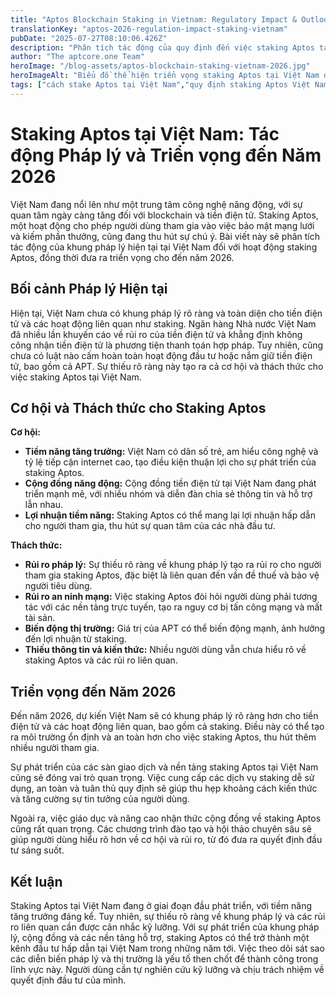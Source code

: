 ```yaml
---
title: "Aptos Blockchain Staking in Vietnam: Regulatory Impact & Outlook for 2026"
translationKey: "aptos-2026-regulation-impact-staking-vietnam"
pubDate: "2025-07-27T08:10:06.426Z"
description: "Phân tích tác động của quy định đến việc staking Aptos tại Việt Nam và triển vọng cho năm 2026. Tìm hiểu về cơ hội và thách thức cho người dùng Aptos tại Việt Nam."
author: "The aptcore.one Team"
heroImage: "/blog-assets/aptos-blockchain-staking-vietnam-2026.jpg"
heroImageAlt: "Biểu đồ thể hiện triển vọng staking Aptos tại Việt Nam đến năm 2026."
tags: ["cách stake Aptos tại Việt Nam","quy định staking Aptos Việt Nam","triển vọng Aptos staking 2026","staking Aptos Việt Nam an toàn không","hướng dẫn stake Aptos cho người mới bắt đầu tại Việt Nam","lợi nhuận staking Aptos Việt Nam 2026","tìm hiểu về staking Aptos tại Việt Nam"]
---
```


# Staking Aptos tại Việt Nam: Tác động Pháp lý và Triển vọng đến Năm 2026

Việt Nam đang nổi lên như một trung tâm công nghệ năng động, với sự quan tâm ngày càng tăng đối với blockchain và tiền điện tử.  Staking Aptos, một hoạt động cho phép người dùng tham gia vào việc bảo mật mạng lưới và kiếm phần thưởng, cũng đang thu hút sự chú ý. Bài viết này sẽ phân tích tác động của khung pháp lý hiện tại tại Việt Nam đối với hoạt động staking Aptos, đồng thời đưa ra triển vọng cho đến năm 2026.

## Bối cảnh Pháp lý Hiện tại

Hiện tại, Việt Nam chưa có khung pháp lý rõ ràng và toàn diện cho tiền điện tử và các hoạt động liên quan như staking.  Ngân hàng Nhà nước Việt Nam đã nhiều lần khuyến cáo về rủi ro của tiền điện tử và khẳng định không công nhận tiền điện tử là phương tiện thanh toán hợp pháp. Tuy nhiên, cũng chưa có luật nào cấm hoàn toàn hoạt động đầu tư hoặc nắm giữ tiền điện tử, bao gồm cả APT.  Sự thiếu rõ ràng này tạo ra cả cơ hội và thách thức cho việc staking Aptos tại Việt Nam.

## Cơ hội và Thách thức cho Staking Aptos

**Cơ hội:**

* **Tiềm năng tăng trưởng:** Việt Nam có dân số trẻ, am hiểu công nghệ và tỷ lệ tiếp cận internet cao, tạo điều kiện thuận lợi cho sự phát triển của staking Aptos.
* **Cộng đồng năng động:**  Cộng đồng tiền điện tử tại Việt Nam đang phát triển mạnh mẽ, với nhiều nhóm và diễn đàn chia sẻ thông tin và hỗ trợ lẫn nhau.
* **Lợi nhuận tiềm năng:** Staking Aptos có thể mang lại lợi nhuận hấp dẫn cho người tham gia, thu hút sự quan tâm của các nhà đầu tư.

**Thách thức:**

* **Rủi ro pháp lý:** Sự thiếu rõ ràng về khung pháp lý tạo ra rủi ro cho người tham gia staking Aptos, đặc biệt là liên quan đến vấn đề thuế và bảo vệ người tiêu dùng.
* **Rủi ro an ninh mạng:**  Việc staking Aptos đòi hỏi người dùng phải tương tác với các nền tảng trực tuyến, tạo ra nguy cơ bị tấn công mạng và mất tài sản.
* **Biến động thị trường:** Giá trị của APT có thể biến động mạnh, ảnh hưởng đến lợi nhuận từ staking.
* **Thiếu thông tin và kiến thức:**  Nhiều người dùng vẫn chưa hiểu rõ về staking Aptos và các rủi ro liên quan.

## Triển vọng đến Năm 2026

Đến năm 2026, dự kiến Việt Nam sẽ có khung pháp lý rõ ràng hơn cho tiền điện tử và các hoạt động liên quan, bao gồm cả staking.  Điều này có thể tạo ra môi trường ổn định và an toàn hơn cho việc staking Aptos, thu hút thêm nhiều người tham gia.

Sự phát triển của các sàn giao dịch và nền tảng staking Aptos tại Việt Nam cũng sẽ đóng vai trò quan trọng.  Việc cung cấp các dịch vụ staking dễ sử dụng, an toàn và tuân thủ quy định sẽ giúp thu hẹp khoảng cách kiến thức và tăng cường sự tin tưởng của người dùng.

Ngoài ra,  việc giáo dục và nâng cao nhận thức cộng đồng về staking Aptos cũng rất quan trọng.  Các chương trình đào tạo và hội thảo chuyên sâu sẽ giúp người dùng hiểu rõ hơn về cơ hội và rủi ro, từ đó đưa ra quyết định đầu tư sáng suốt.


## Kết luận

Staking Aptos tại Việt Nam đang ở giai đoạn đầu phát triển, với tiềm năng tăng trưởng đáng kể.  Tuy nhiên,  sự thiếu rõ ràng về khung pháp lý và các rủi ro liên quan cần được cân nhắc kỹ lưỡng.  Với sự phát triển của khung pháp lý,  cộng đồng và các nền tảng hỗ trợ,  staking Aptos có thể trở thành một kênh đầu tư hấp dẫn tại Việt Nam trong những năm tới.  Việc theo dõi sát sao các diễn biến pháp lý và thị trường là yếu tố then chốt để thành công trong lĩnh vực này.  Người dùng cần tự nghiên cứu kỹ lưỡng và chịu trách nhiệm về quyết định đầu tư của mình.